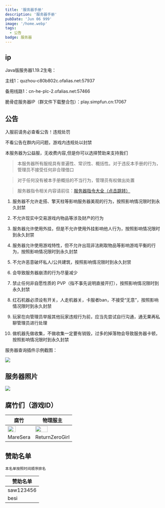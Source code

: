 ---
title: '服务器手册'
description: '服务器手册'
pubDate: 'Jun 06 999'
image: '/home.webp'
tags:
  - 公告
badge: 服务器
---



## ip

Java版服务器1.19.2生电：

主线1：quzhou-c80b802c.ofalias.net:57937

备用线路1：cn-he-plc-2.ofalias.net:57466

脆骨症服务器IP（群文件下载整合包）：play.simpfun.cn:17067

## 公告

入服前请务必查看公告！违规处罚

不看公告在群内问问题，游戏内违规处以封禁

<Warning>本服务器为公益服，无收费内容,但是你可以选择赞助来支持我们</Warning>

> 本服务器所有服规具有普遍性、常识性、概括性。对于违反本手册的行为，管理员不接受任何非合理借口

> 对于任何没有被本手册概括的不当行为，管理员有权做出处置

> 服务器指令相关内容请前往：[服务器指令大全（点击跳转）](https://blog.maresera.top/blog/zhiling)

1. 服务器不允许走搭、擎天柱等影响服务器美观的行为，按照影响情况限时到永久封禁

2. 不允许现实中交易游戏内物品等涉及财产的行为

3. 服务器允许使用外挂，但是不允许使用外挂影响他人行为，按照影响情况限时到永久封禁

4. 服务器允许使用游戏特性，但不允许出现非法刷取物品等影响游戏平衡的行为，按照影响情况限时到永久封禁

5. 不允许恶意破坏私人/公共建筑，按照影响情况限时到永久封禁

6. 会导致服务器崩溃的行为尽量减少

7. 禁止任何非自愿性质的 PVP（指不事先说明直接开打），按照影响情况限时到永久封禁

8. 红石机器必须设有开关，人走机器关，卡服者ban，不接受“无意”，按照影响情况限时到永久封禁

9. 玩家在向管理员举报其他玩家违规行为前，应当先尝试自行沟通，通无果再私聊管理员进行处理

10. 做机器先做收集，不做收集一定要有销毁，过多的掉落物会导致服务器卡顿，按照影响情况限时到永久封禁


服务器查询插件示例截图：

![](/server-1.png)


## 服务器照片

![](/server-photo1.png)

## 腐竹们（游戏ID）

|腐竹|物理服主|
|-|-|
| <img src="/ms.png" width="60%" /> | <img src="/rzg.png" width="60%" /> |
| MareSera | ReturnZeroGirl |

## 赞助名单
` 本名单按照时间顺序排名 `

|  赞助名单  |
|   -   |
| saw123456 |
| besi |



